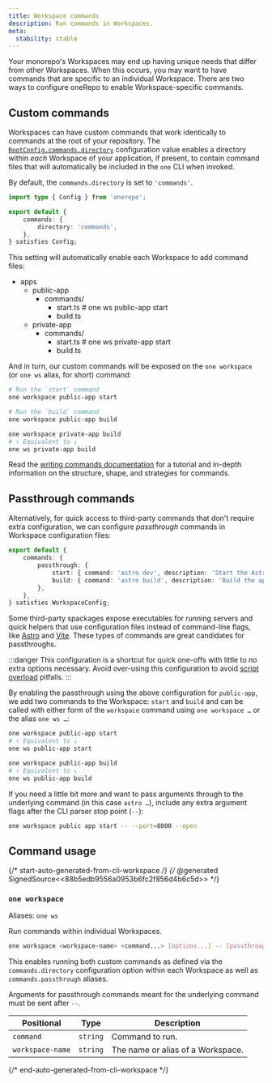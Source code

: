 ```yaml
---
title: Workspace commands
description: Run commands in Workspaces.
meta:
  stability: stable
---
```



Your monorepo's Workspaces may end up having unique needs that differ from other Workspaces. When this occurs, you may want to have commands that are specific to an individual Workspace. There are two ways to configure oneRepo to enable Workspace-specific commands.

## Custom commands

Workspaces can have custom commands that work identically to commands at the root of your repository. The [`RootConfig.commands.directory`](/docs/config/#commandsdirectory) configuration value enables a directory within _each_ Workspace of your application, if present, to contain command files that will automatically be included in the `one` CLI when invoked.

By default, the `commands.directory` is set to `'commands'`.

```ts title="onerepo.config.ts"
import type { Config } from 'onerepo';

export default {
	commands: {
		directory: 'commands',
	},
} satisfies Config;
```

This setting will automatically enable each Workspace to add command files:

<FileTree>

- apps
  - public-app
    - commands/
      - start.ts # one ws public-app start
      - build.ts
  - private-app
    - commands/
      - start.ts # one ws private-app start
      - build.ts

</FileTree>

And in turn, our custom commands will be exposed on the `one workspace` (or `one ws` alias, for short) command:

```sh title="Run public-app commands."
# Run the `start` command
one workspace public-app start

# Run the `build` command
one workspace public-app build
```

```sh title="Build private-app commands."
one workspace private-app build
# ↑ Equivalent to ↓
one ws private-app build
```

Read the [writing commands documentation](/docs/commands/) for a tutorial and in-depth information on the structure, shape, and strategies for commands.

## Passthrough commands

Alternatively, for quick access to third-party commands that don't require extra configuration, we can configure _passthrough_ commands in Workspace configuration files:

```ts title="apps/public-app/onerepo.config.ts"
export default {
	commands: {
		passthrough: {
			start: { command: 'astro dev', description: 'Start the Astro dev server.' },
			build: { command: 'astro build', description: 'Build the app using Astro.' },
		},
	},
} satisfies WorkspaceConfig;
```

Some third-party spackages expose executables for running servers and quick helpers that use configuration files instead of command-line flags, like [Astro](https://astro.build) and [Vite](https://vitejs.dev). These types of commands are great candidates for passthroughs.

:::danger
This configuration is a shortcut for quick one-offs with little to no extra options necessary. Avoid over-using this configuration to avoid [script overload](/concepts/why-onerepo/#script-overload) pitfalls.
:::

By enabling the passthrough using the above configuration for `public-app`, we add two commands to the Workspace: `start` and `build` and can be called with either form of the `workspace` command using `one workspace …` or the alias `one ws …`:

```sh title="Run the Astro dev server."
one workspace public-app start
# ↑ Equivalent to ↓
one ws public-app start
```

```sh title="Build the app using Astro."
one workspace public-app build
# ↑ Equivalent to ↓
one ws public-app build
```

If you need a little bit more and want to pass arguments through to the underlying command (in this case `astro …`), include any extra argument flags after the CLI parser stop point (`--`):

```sh title="Pass arguments to Astro"
one workspace public app start -- --port=8000 --open
```

## Command usage

{/* start-auto-generated-from-cli-workspace */}
{/* @generated SignedSource<<88b5edb9556a0953b6fc2f856d4b6c5d>> */}

### `one workspace`

Aliases: `one ws`

Run commands within individual Workspaces.

```sh
one workspace <workspace-name> <command...> [options...] -- [passthrough...]
```

This enables running both custom commands as defined via the `commands.directory` configuration option within each Workspace as well as `commands.passthrough` aliases.

Arguments for passthrough commands meant for the underlying command must be sent after `--`.

| Positional       | Type     | Description                       |
| ---------------- | -------- | --------------------------------- |
| `command`        | `string` | Command to run.                   |
| `workspace-name` | `string` | The name or alias of a Workspace. |

{/* end-auto-generated-from-cli-workspace */}

